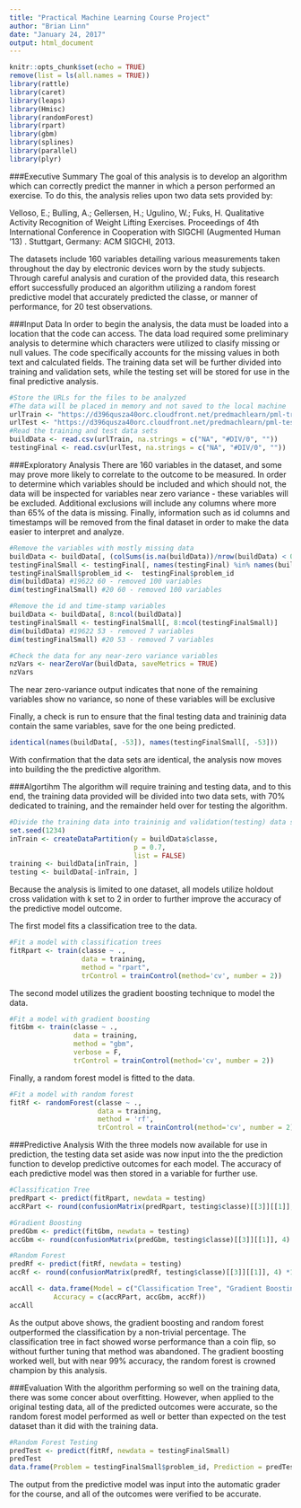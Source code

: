 ```yaml
---
title: "Practical Machine Learning Course Project"
author: "Brian Linn"
date: "January 24, 2017"
output: html_document
---
```



```r
knitr::opts_chunk$set(echo = TRUE)
remove(list = ls(all.names = TRUE))
library(rattle)
library(caret)
library(leaps)
library(Hmisc)
library(randomForest)
library(rpart)
library(gbm)
library(splines)
library(parallel)
library(plyr)
```

###Executive Summary
The goal of this analysis is to develop an algorithm which can correctly predict the manner in which a person performed an exercise. To do this, the analysis relies upon two data sets provided by:

Velloso, E.; Bulling, A.; Gellersen, H.; Ugulino, W.; Fuks, H. Qualitative Activity Recognition of Weight Lifting Exercises. Proceedings of 4th International Conference in Cooperation with SIGCHI (Augmented Human '13) . Stuttgart, Germany: ACM SIGCHI, 2013.

The datasets include 160 variables detailing various measurements taken throughout the day by electronic devices worn by the study subjects. Through careful analysis and curation of the provided data, this research effort successfully produced an algorithm utilizing a random forest predictive model that accurately predicted the classe, or manner of performance, for 20 test observations.

###Input Data
In order to begin the analysis, the data must be loaded into a location that the code can access. The data load required some preliminary analysis to determine which characters were utilized to clasify missing or null values. The code specifically accounts for the missing values in both text and calculated fields. The training data set will be further divided into training and validation sets, while the testing set will be stored for use in the final predictive analysis.
```r
#Store the URLs for the files to be analyzed
#The data will be placed in memory and not saved to the local machine
urlTrain <- "https://d396qusza40orc.cloudfront.net/predmachlearn/pml-training.csv"
urlTest <- "https://d396qusza40orc.cloudfront.net/predmachlearn/pml-testing.csv"
#Read the training and test data sets
buildData <- read.csv(urlTrain, na.strings = c("NA", "#DIV/0", ""))
testingFinal <- read.csv(urlTest, na.strings = c("NA", "#DIV/0", ""))
```

###Exploratory Analysis
There are 160 variables in the dataset, and some may prove more likely to correlate to the outcome to be measured. In order to determine which variables should be included and which should not, the data will be inspected for variables near zero variance - these variables will be excluded. Additional exclusions will include any columns where more than 65% of the data is missing. Finally, information such as id columns and timestamps will be removed from the final dataset in order to make the data easier to interpret and analyze.
```r
#Remove the variables with mostly missing data
buildData <- buildData[, (colSums(is.na(buildData))/nrow(buildData) < 0.65) == TRUE]
testingFinalSmall <- testingFinal[, names(testingFinal) %in% names(buildData)]
testingFinalSmall$problem_id <-  testingFinal$problem_id
dim(buildData) #19622 60 - removed 100 variables
dim(testingFinalSmall) #20 60 - removed 100 variables

#Remove the id and time-stamp variables
buildData <- buildData[, 8:ncol(buildData)]
testingFinalSmall <- testingFinalSmall[, 8:ncol(testingFinalSmall)]
dim(buildData) #19622 53 - removed 7 variables
dim(testingFinalSmall) #20 53 - removed 7 variables

#Check the data for any near-zero variance variables
nzVars <- nearZeroVar(buildData, saveMetrics = TRUE)
nzVars
```
The near zero-variance output indicates that none of the remaining variables show no variance, so none of these variables will be exclusive

Finally, a check is run to ensure that the final testing data and traininig data contain the same variables, save for the one being predicted.
```r
identical(names(buildData[, -53]), names(testingFinalSmall[, -53]))
```
With confirmation that the data sets are identical, the analysis now moves into building the the predictive algorithm.

###Algortihm
The algorithm will require training and testing data, and to this end, the training data provided will be divided into two data sets, with 70% dedicated to training, and the remainder held over for testing the algorithm.
```r
#Divide the training data into traininig and validation(testing) data sets
set.seed(1234)
inTrain <- createDataPartition(y = buildData$classe,
                               p = 0.7,
                               list = FALSE)
training <- buildData[inTrain, ]
testing <- buildData[-inTrain, ]
```

Because the analysis is limited to one dataset, all models utilize holdout cross validation with k set to 2 in order to further improve the accuracy of the predictive model outcome.

The first model fits a classification tree to the data.
```r
#Fit a model with classification trees 
fitRpart <- train(classe ~ ., 
                  data = training, 
                  method = "rpart", 
                  trControl = trainControl(method='cv', number = 2))
```

The second model utilizes the gradient boosting technique to model the data.
```r
#Fit a model with gradient boosting
fitGbm <- train(classe ~ ., 
                data = training, 
                method = "gbm",
                verbose = F,
                trControl = trainControl(method='cv', number = 2))
```

Finally, a random forest model is fitted to the data.
```r
#Fit a model with random forest
fitRf <- randomForest(classe ~ ., 
                      data = training,
                      method = 'rf',
                      trControl = trainControl(method='cv', number = 2))
```

###Predictive Analysis
With the three models now available for use in prediction, the testing data set aside was now input into the the prediction function to develop predictive outcomes for each model. The accuracy of each predictive model was then stored in a variable for further use.
```r
#Classification Tree
predRpart <- predict(fitRpart, newdata = testing)
accRPart <- round(confusionMatrix(predRpart, testing$classe)[[3]][[1]], 4) *100

#Gradient Boosting
predGbm <- predict(fitGbm, newdata = testing)
accGbm <- round(confusionMatrix(predGbm, testing$classe)[[3]][[1]], 4) *100

#Random Forest
predRf <- predict(fitRf, newdata = testing)
accRf <- round(confusionMatrix(predRf, testing$classe)[[3]][[1]], 4) *100

accAll <- data.frame(Model = c("Classification Tree", "Gradient Boosting", "Random Forest"), 
           Accuracy = c(accRPart, accGbm, accRf))
accAll
```
As the output above shows, the gradient boosting and random forest outperformed the classification by a non-trivial percentage. The classification tree in fact showed worse performance than a coin flip, so without further tuning that method was abandoned. The gradient boosting worked well, but with near 99% accuracy, the random forest is crowned champion by this analysis.

###Evaluation
With the algorithm performing so well on the training data, there was some concer about overfitting. However, when applied to the original testing data, all of the predicted outcomes were accurate, so the random forest model performed as well or better than expected on the test dataset than it did with the training data. 
```r
#Random Forest Testing
predTest <- predict(fitRf, newdata = testingFinalSmall)
predTest
data.frame(Problem = testingFinalSmall$problem_id, Prediction = predTest)
```

The output from the predictive model was input into the automatic grader for the course, and all of the outcomes were verified to be accurate.
